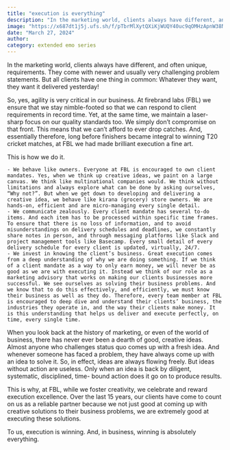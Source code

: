 ```yaml
---
title: "execution is everything"
description: "In the marketing world, clients always have different, and often unique, requirements. They come with newer and usually very challenging problem statements."
image: "https://x687dt1j5j.ufs.sh/f/pTbrMlXytQXiKjWUQY40uc9qOMHzApnW38NDejVaClskLmrx"
date: "March 27, 2024"
author:
category: extended emo series
---
```


In the marketing world, clients always have different, and often unique, requirements. They come with newer and usually very challenging problem statements. But all clients have one thing in common: Whatever they want, they want it delivered yesterday!

So, yes, agility is very critical in our business. At firebrand labs (FBL) we ensure that we stay nimble-footed so that we can respond to client requirements in record time. Yet, at the same time, we maintain a laser-sharp focus on our quality standards too. We simply don’t compromise on that front. This means that we can’t afford to ever drop catches. And, essentially therefore, long before finishers became integral to winning T20 cricket matches, at FBL we had made brilliant execution a fine art.

This is how we do it.

    - We behave like owners. Everyone at FBL is encouraged to own client mandates. Yes, when we think up creative ideas, we paint on a large canvas. We think like multinational companies would. We think without limitations and always explore what can be done by asking ourselves, “Why not?”. But when we get down to developing and delivering a creative idea, we behave like kirana (grocery) store owners. We are hands-on, efficient and are micro-managing every single detail.
    - We communicate zealously. Every client mandate has several to-do items. And each item has to be processed within specific time frames. To ensure that there is no loss of information, and to avoid misunderstandings on delivery schedules and deadlines, we constantly share notes in person, and through messaging platforms like Slack and project management tools like Basecamp. Every small detail of every delivery schedule for every client is updated, virtually, 24/7.
    - We invest in knowing the client’s business. Great execution comes from a deep understanding of why we are doing something. If we think of a client mandate as a way to only earn money, we will never be as good as we are with executing it. Instead we think of our role as a marketing advisory that works on making our clients businesses more successful. We see ourselves as solving their business problems. And we know that to do this effectively, and efficiently, we must know their business as well as they do. Therefore, every team member at FBL is encouraged to deep dive and understand their clients’ business, the industries they operate in, and the way their clients make money. It is this understanding that helps us deliver and execute perfectly, on time, every single time.

When you look back at the history of marketing, or even of the world of business, there has never ever been a dearth of good, creative ideas. Almost anyone who challenges status quo comes up with a fresh idea. And whenever someone has faced a problem, they have always come up with an idea to solve it. So, in effect, ideas are always flowing freely. But ideas without action are useless. Only when an idea is back by diligent, systematic, disciplined, time- bound action does it go on to produce results.

This is why, at FBL, while we foster creativity, we celebrate and reward execution excellence. Over the last 15 years, our clients have come to count on us as a reliable partner because we not just good at coming up with creative solutions to their business problems, we are extremely good at executing these solutions.

To us, execution is winning. And, in business, winning is absolutely everything.
